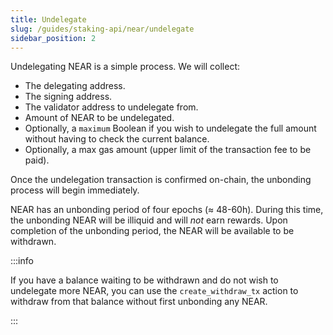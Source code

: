 ```yaml
---
title: Undelegate
slug: /guides/staking-api/near/undelegate
sidebar_position: 2
---
```


Undelegating NEAR is a simple process. We will collect:

- The delegating address.
- The signing address.
- The validator address to undelegate from.
- Amount of NEAR to be undelegated.
- Optionally, a `maximum` Boolean if you wish to undelegate the full amount without having to check the current balance.
- Optionally, a max gas amount (upper limit of the transaction fee to be paid).

Once the undelegation transaction is confirmed on-chain, the unbonding process will begin immediately.

NEAR has an unbonding period of four epochs (≈ 48-60h). During this time, the unbonding NEAR will be illiquid and will _not_ earn rewards.
Upon completion of the unbonding period, the NEAR will be available to be withdrawn.

:::info

If you have a balance waiting to be withdrawn and do not wish to undelegate more NEAR, you can use the `create_withdraw_tx` action to withdraw from that balance without first unbonding any NEAR.

:::
